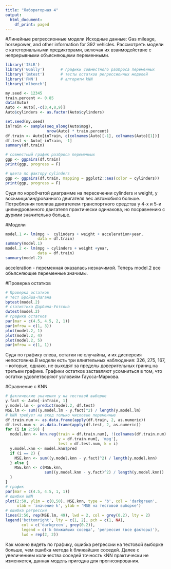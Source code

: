 ---
title: "Лабораторная 4"
output:
  html_document:
    df_print: paged
---

#Линейные регрессионные модели 
Исходные данные: Gas mileage, horsepower, and other information for 392 vehicles.
Рассмотреть модели с категориальными предикторами, включая их взаимодействие с непрерывными объясняющеми переменными.
```{r first}
library('ISLR')
library('GGally')       # графики совместного разброса переменных
library('lmtest')       # тесты остатков регрессионных моделей
library('FNN')          # алгоритм kNN
library('mlbench')

my.seed <- 12345
train.percent <- 0.85
data(Auto)            
Auto <- Auto[,-c(3,4,8,9)]
Auto$cylinders <- as.factor(Auto$cylinders)

set.seed(my.seed)
inTrain <- sample(seq_along(Auto$mpg), 
                  nrow(Auto) * train.percent)
df.train <- Auto[inTrain, c(colnames(Auto)[-1], colnames(Auto)[1])]
df.test <- Auto[-inTrain, -1]
summary(df.train)
```

```{r second}
# совместный график разброса переменных
ggp <- ggpairs(df.train)
print(ggp, progress = F)

# цвета по фактору cylinders
ggp <- ggpairs(df.train, mapping = ggplot2::aes(color = cylinders))
print(ggp, progress = F)
```

Судя по коробчатой диаграмме на пересечении cylinders и weight, у восьмицилиндрованного двигателя вес автомобиля больше. Потребления топлива двигателем транспортного средства у 4-х и 5-и цилиндрованного двигателя практически одинакова, но посравнению с дурими значительно больше.

#Модели
```{r third}
model.1 <- lm(mpg ~  cylinders + weight + acceleration+year,
              data = df.train)
summary(model.1)
model.2 <- lm(mpg ~ cylinders + weight +year,
              data = df.train)
summary(model.2)
```

acceleration - переменная оказалась незначимой. Теперь model.2 все объясняющие переменные значимы.

#Проверка остатков 
```{r fourth}
# Проверка остатков  
# тест Бройша-Пагана
bptest(model.2)
# статистика Дарбина-Уотсона
dwtest(model.2)
# графики остатков
par(mar = c(4.5, 4.5, 2, 1))
par(mfrow = c(1, 3))
plot(model.2, 1)
plot(model.2, 4)
plot(model.2, 5)
par(mfrow = c(1, 1))
```

Судя по графику слева, остатки не случайны, и их дисперсия непостоянна.В модели есть три влиятельных наблюдения: 326, 275, 167, – которые, однако, не выходят за пределы доверительных границ на третьем графике. Графики остатков заставляют усомниться в том, что остатки удовлетворяют условиям Гаусса-Маркова.


#Сравнение с KNN
```{r fifth}
# фактические значения y на тестовой выборке
y.fact <- Auto[-inTrain, 1]
y.model.lm <- predict(model.2, df.test)
MSE.lm <- sum((y.model.lm - y.fact)^2) / length(y.model.lm)
# kNN требует на вход только числовые переменные
df.train.num <- as.data.frame(apply(df.train, 2, as.numeric))
df.test.num <- as.data.frame(apply(df.test, 2, as.numeric))
for (i in 2:50) {
  model.knn <- knn.reg(train = df.train.num[, !(colnames(df.train.num) %in% 'mpg')], 
                       y = df.train.num[, 'mpg'], 
                       test = df.test.num, k = i)
  y.model.knn <- model.knn$pred
  if (i == 2) {
    MSE.knn <- sum((y.model.knn - y.fact)^2) / length(y.model.knn)
  } else {
    MSE.knn <- c(MSE.knn, 
                 sum((y.model.knn - y.fact)^2) / length(y.model.knn))
  }
}
# график
par(mar = c(4.5, 4.5, 1, 1))
# ошибки kNN
plot(2:50, ylim = c(0,50), MSE.knn, type = 'b', col = 'darkgreen',
     xlab = 'значение k', ylab = 'MSE на тестовой выборке')
# ошибка регрессии
lines(2:50, rep(MSE.lm, 49), lwd = 2, col = grey(0.2), lty = 2)
legend('bottomright', lty = c(1, 2), pch = c(1, NA), 
       col = c('darkgreen', grey(0.2)), 
       legend = c('k ближайших соседа', 'регрессия (все факторы)'), 
       lwd = rep(2, 2))

```
Как можно видеть по графику, ошибка регрессии на тестовой выборке больше, чем ошибка метода k ближайших соседей. Далее с увеличением количества соседей точность kNN  практически не изменяется, данная модель пригодна для прогнозирования. 
